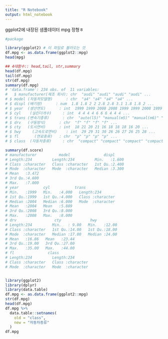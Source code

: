 ```yaml
---
title: "R Notebook"
output: html_notebook
---
```



ggplot2에 내장된 샘풀데이터 mpg 정형ㅎ
```r
#package

library(ggplot2) # 이 파일로 불러오는 것 
df.mpg <- as.data.frame(ggplot2::mpg)
head(mpg)

## 4대함수:: head,tail, str,summary
head(df.mpg)
tail(df.mpg)
str(df.mpg)
summary(df.mpg)
# 'data.frame':	234 obs. of  11 variables:
#   $ manufacturer(제조 회사): chr  "audi" "audi" "audi" "audi" ...
# $ model (자동차모델명)      : chr  "a4" "a4" "a4" "a4" ...
# $ displ (배기량)      : num  1.8 1.8 2 2 2.8 2.8 3.1 1.8 1.8 2 ...
# $ year  (생산연도)      : int  1999 1999 2008 2008 1999 1999 2008 1999 1999 2008 ...
# $ cyl    (실린더개수)     : int  4 4 4 4 6 6 6 4 4 4 ...
# $ trans (변속기종류)      : chr  "auto(l5)" "manual(m5)" "manual(m6)" "auto(av)" ...
# $ drv   (구동방식)      : chr  "f" "f" "f" "f" ...
# $ cty   (도시연비)      : int  18 21 20 21 16 18 18 18 16 20 ...
# $ hwy     (고속도로연비)    : int  29 29 31 30 26 26 27 26 25 28 ...
# $ fl       (연료종류)   : chr  "p" "p" "p" "p" ...
# $ class  (자동차종류)     : chr  "compact" "compact" "compact" "compact" ...

summary(df.score)
# manufacturer          model               displ      
# Length:234         Length:234         Min.   :1.600  
# Class :character   Class :character   1st Qu.:2.400  
# Mode  :character   Mode  :character   Median :3.300  
# Mean   :3.472  
# 3rd Qu.:4.600  
# Max.   :7.000  
# year           cyl           trans          
# Min.   :1999   Min.   :4.000   Length:234        
# 1st Qu.:1999   1st Qu.:4.000   Class :character  
# Median :2004   Median :6.000   Mode  :character  
# Mean   :2004   Mean   :5.889                     
# 3rd Qu.:2008   3rd Qu.:8.000                     
# Max.   :2008   Max.   :8.000                     
# drv                 cty             hwy       
# Length:234         Min.   : 9.00   Min.   :12.00  
# Class :character   1st Qu.:14.00   1st Qu.:18.00  
# Mode  :character   Median :17.00   Median :24.00  
# Mean   :16.86   Mean   :23.44  
# 3rd Qu.:19.00   3rd Qu.:27.00  
# Max.   :35.00   Max.   :44.00  
# fl               class          
# Length:234         Length:234        
# Class :character   Class :character  
# Mode  :character   Mode  :character  


library(ggplot2)
library(dplyr) 
library(data.table)
df.mpg <- as.data.frame(ggplot2::mpg)
str(df.mpg)
head(df.mpg)
df.mpg %>% 
  data.table::setnames(
    old = "class",
    new = "자동차종류"
  )
df.mpg
```


